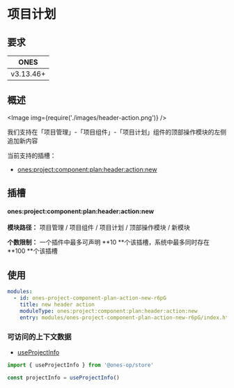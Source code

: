 # 项目计划

## 要求

|   ONES    |
| :-------: |
| v3.13.46+ |

## 概述

<Image img={require('./images/header-action.png')} />

我们支持在「项目管理」-「项目组件」-「项目计划」组件的顶部操作模块的左侧追加新内容

当前支持的插槽：

- [ones:project:component:plan:header:action:new](#onesprojectcomponentplanheaderactionnew)

## 插槽

#### ones:project:component:plan:header:action:new

**模块路径：** 项目管理 / 项目组件 / 项目计划 / 顶部操作模块 / 新模块

**个数限制：** 一个插件中最多可声明 **10 **个该插槽，系统中最多同时存在 **100 **个该插槽

## 使用

```yaml
modules:
  - id: ones-project-component-plan-action-new-r6pG
    title: new header action
    moduleType: ones:project:component:plan:header:action:new
    entry: modules/ones-project-component-plan-action-new-r6pG/index.html
```

### 可访问的上下文数据

- [useProjectInfo](../../../../../../reference/packages/store/store.md#useProjectInfo)

```ts
import { useProjectInfo } from '@ones-op/store'

const projectInfo = useProjectInfo()
```
